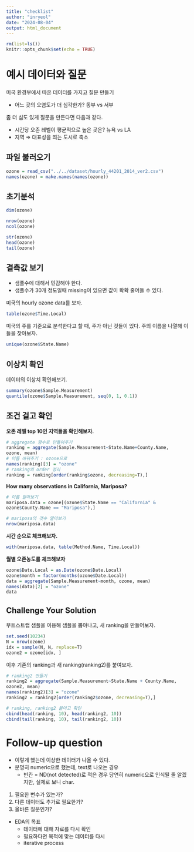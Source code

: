 ```yaml
---
title: "checklist"
author: "inryeol"
date: "2024-08-04"
output: html_document
---
```


```r
rm(list=ls())
knitr::opts_chunk$set(echo = TRUE)
```

# **예시 데이터와 질문**

미국 환경부에서 따온 데이터를 가지고 질문 만들기

-   어느 곳의 오염도가 더 심각한가? 동부 vs 서부

좀 더 심도 있게 질문을 만든다면 다음과 같다.

-   시간당 오존 레벨이 평균적으로 높은 곳은? 뉴욕 vs LA
-   지역 ⇒ 대표성을 띄는 도시로 축소

## 파일 불러오기

```r
ozone = read_csv("../../dataset/hourly_44201_2014_ver2.csv")
names(ozone) = make.names(names(ozone))
```

## 초기분석

```r
dim(ozone)

nrow(ozone)
ncol(ozone)

str(ozone)
head(ozone)
tail(ozone)
```

## 결측값 보기

-   샘플수에 대해서 민감해야 한다.
-   샘플수가 30개 정도일때 missing이 있으면 값이 확확 줄어들 수 있다.

미국의 hourly ozone data를 보자.

```r
table(ozone$Time.Local)
```

미국의 주를 기준으로 분석한다고 할 때, 주가 아닌 것들이 있다. 주의 이름을 나열해 이들을 찾아보자.

```r
unique(ozone$State.Name)
```

## 이상치 확인

데이터의 이상치 확인해보기.

```r
summary(ozone$Sample.Measurement)
quantile(ozone$Sample.Measurement, seq(0, 1, 0.1))
```

## 조건 걸고 확인

**오존 레벨 top 10인 지역들을 확인해보자.**

```r
# aggregate 함수로 만들어주기
ranking = aggregate(Sample.Measurement~State.Name+County.Name, 
ozone, mean)
# 이름 바꿔주기 : ozone으로
names(ranking)[3] = "ozone"
# ranking의 order 정리
ranking = ranking[order(ranking$ozone, decreasing=T),]
```

**How many observations in California, Mariposa?**

```r
# 이름 알아보기
mariposa.data = ozone[(ozone$State.Name == "California" & 
ozone$County.Name == "Mariposa"),]

# mariposa의 갯수 알아보기
nrow(mariposa.data)
```

**시간 순으로 체크해보자.**

```r
with(mariposa.data, table(Method.Name, Time.Local))
```

**월별 오존농도를 체크해보자**

```r
ozone$Date.Local = as.Date(ozone$Date.Local)
ozone$month = factor(months(ozone$Date.Local))
data = aggregate(Sample.Measurement~month, ozone, mean)
names(data)[2] = "ozone"
data
```

## Challenge Your Solution

부트스트랩 샘플을 이용해 샘플을 뽑아나고, 새 ranking을 만들어보자.

```r
set.seed(10234)
N = nrow(ozone)
idx = sample(N, N, replace=T)
ozone2 = ozone[idx, ]
```

이후 기존의 ranking과 새 ranking(ranking2)를 붙여보자.

```r
# ranking2 만들기
ranking2 = aggregate(Sample.Measurement~State.Name + County.Name, 
ozone2, mean)
names(ranking2)[3] = "ozone"
ranking2 = ranking2[order(ranking2$ozone, decreasing=T),]

# ranking, ranking2 붙이고 확인
cbind(head(ranking, 10), head(ranking2, 10))
cbind(tail(ranking, 10), tail(ranking2, 10))
```

# Follow-up question

-   이렇게 했는데 이상한 데이터가 나올 수 있다.
-   분명히 numeric으로 했는데, text로 나오는 경우
    -   빈칸 = ND(not detected)로 적은 경우 당연히 numeric으로 인식될 줄 알겠지만, 실제로 보니 char.

1.  필요한 변수가 있는가?
2.  다른 데이터도 추가로 필요한가?
3.  올바른 질문인가?

-   EDA의 목표
    -   데이터에 대해 자료를 다시 확인
    -   필요하다면 목적에 맞는 데이터를 다시
    -   iterative process
